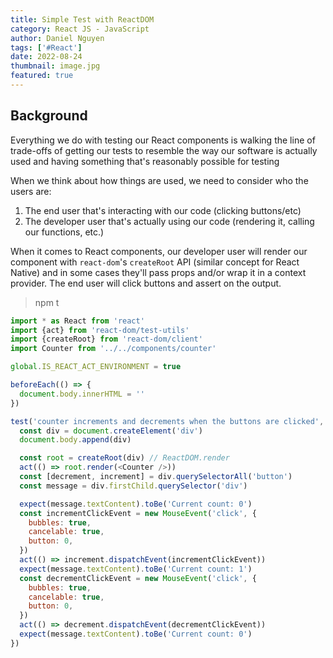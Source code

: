 ```yaml
---
title: Simple Test with ReactDOM
category: React JS - JavaScript
author: Daniel Nguyen
tags: ['#React']
date: 2022-08-24
thumbnail: image.jpg
featured: true
---
```


## Background

Everything we do with testing our React components is walking the line of trade-offs 
of getting our tests to resemble the way our software is actually used and having
something that's reasonably possible for testing

When we think about how things are used, we need to consider who the users are:

1. The end user that's interacting with our code (clicking buttons/etc)
2. The developer user that's actually using our code (rendering it, calling our
   functions, etc.)

When it comes to React components, our developer user will render our component
with `react-dom`'s `createRoot` API (similar concept for React Native) and in
some cases they'll pass props and/or wrap it in a context provider. The end user
will click buttons and assert on the output.

> npm t 

```javascript
import * as React from 'react'
import {act} from 'react-dom/test-utils'
import {createRoot} from 'react-dom/client'
import Counter from '../../components/counter'

global.IS_REACT_ACT_ENVIRONMENT = true

beforeEach(() => {
  document.body.innerHTML = ''
})

test('counter increments and decrements when the buttons are clicked', () => {
  const div = document.createElement('div')
  document.body.append(div)

  const root = createRoot(div) // ReactDOM.render
  act(() => root.render(<Counter />))
  const [decrement, increment] = div.querySelectorAll('button')
  const message = div.firstChild.querySelector('div')

  expect(message.textContent).toBe('Current count: 0')
  const incrementClickEvent = new MouseEvent('click', {
    bubbles: true,
    cancelable: true,
    button: 0,
  })
  act(() => increment.dispatchEvent(incrementClickEvent))
  expect(message.textContent).toBe('Current count: 1')
  const decrementClickEvent = new MouseEvent('click', {
    bubbles: true,
    cancelable: true,
    button: 0,
  })
  act(() => decrement.dispatchEvent(decrementClickEvent))
  expect(message.textContent).toBe('Current count: 0')
})
```